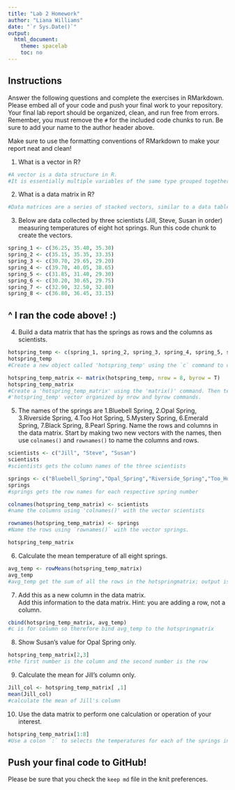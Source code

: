 ```yaml
---
title: "Lab 2 Homework"
author: "Liana Williams"
date: "`r Sys.Date()`"
output:
  html_document:
    theme: spacelab
    toc: no
---
```


## Instructions
Answer the following questions and complete the exercises in RMarkdown. Please embed all of your code and push your final work to your repository. Your final lab report should be organized, clean, and run free from errors. Remember, you must remove the `#` for the included code chunks to run. Be sure to add your name to the author header above.  

Make sure to use the formatting conventions of RMarkdown to make your report neat and clean!  

1. What is a vector in R?  

```r
#A vector is a data structure in R.  
#It is essentially multiple variables of the same type grouped together under a single piece of memory. 
```


2. What is a data matrix in R?  

```r
#Data matrices are a series of stacked vectors, similar to a data table.
```

3. Below are data collected by three scientists (Jill, Steve, Susan in order) measuring temperatures of eight hot springs. Run this code chunk to create the vectors.  

```r
spring_1 <- c(36.25, 35.40, 35.30)
spring_2 <- c(35.15, 35.35, 33.35)
spring_3 <- c(30.70, 29.65, 29.20)
spring_4 <- c(39.70, 40.05, 38.65)
spring_5 <- c(31.85, 31.40, 29.30)
spring_6 <- c(30.20, 30.65, 29.75)
spring_7 <- c(32.90, 32.50, 32.80)
spring_8 <- c(36.80, 36.45, 33.15)
```
## ^ I ran the code above! :)



4. Build a data matrix that has the springs as rows and the columns as scientists.  

```r
hotspring_temp <- c(spring_1, spring_2, spring_3, spring_4, spring_5, spring_6, spring_7, spring_8)
hotspring_temp
#Create a new object called 'hotspring_temp' using the `c` command to combine the vectors into one.
```

```r
hotspring_temp_matrix <- matrix(hotspring_temp, nrow = 8, byrow = T)
hotspring_temp_matrix
#Create a 'hotspring_temp_matrix' using the 'matrix()' command. Then tell R how to organize
#'hotspring_temp' vector organized by nrow and byrow commands. 
```

5. The names of the springs are 1.Bluebell Spring, 2.Opal Spring, 3.Riverside Spring, 4.Too Hot Spring, 5.Mystery Spring, 6.Emerald Spring, 7.Black Spring, 8.Pearl Spring. Name the rows and columns in the data matrix. Start by making two new vectors with the names, then use `colnames()` and `rownames()` to name the columns and rows.

```r
scientists <- c("Jill", "Steve", "Susan")
scientists
#scientists gets the column names of the three scientists 
```

```r
springs <- c("Bluebell_Spring","Opal_Spring","Riverside_Spring","Too_Hot_Spring","Mystery_Spring","Emerald_Spring","Black_Spring","Pearl_Spring")
springs
#springs gets the row names for each respective spring number
```

```r
colnames(hotspring_temp_matrix) <- scientists
#name the columns using 'colnames()' with the vector scientists
```

```r
rownames(hotspring_temp_matrix) <- springs
#Name the rows using `rownames()` with the vector springs.
```

```r
hotspring_temp_matrix
```

6. Calculate the mean temperature of all eight springs.


```r
avg_temp <- rowMeans(hotspring_temp_matrix)
avg_temp
#avg_temp get the sum of all the rows in the hotspringmatrix; output is 8 springs each with the mean
```

7. Add this as a new column in the data matrix.  
 Add this information to the data matrix. Hint: you are adding a row, not a column.  
```r
cbind(hotspring_temp_matrix, avg_temp)
#c is for column so therefore bind avg_temp to the hotspringmatrix
```

8. Show Susan's value for Opal Spring only.

```r
hotspring_temp_matrix[2,3]
#the first number is the column and the second number is the row
```

9. Calculate the mean for Jill's column only.  

```r
Jill_col <- hotspring_temp_matrix[ ,1]
mean(Jill_col)
#calculate the mean of Jill's column
```

10. Use the data matrix to perform one calculation or operation of your interest.

```r
hotspring_temp_matrix[1:8]
#Use a colon `:` to selects the temperatures for each of the springs in Jill's column. 
```


## Push your final code to GitHub!
Please be sure that you check the `keep md` file in the knit preferences.  